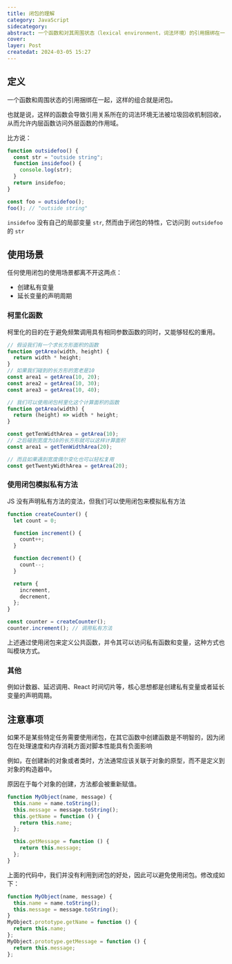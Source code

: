 ```yaml
---
title: 闭包的理解
category: JavaScript
sidecategory:
abstract: 一个函数和对其周围状态（lexical environment，词法环境）的引用捆绑在一起（或者说函数被引用包围），这样的组合就是闭包（closure）
cover:
layer: Post
createdat: 2024-03-05 15:27
---
```


## 定义

一个函数和周围状态的引用捆绑在一起，这样的组合就是闭包。

也就是说，这样的函数会导致引用关系所在的词法环境无法被垃圾回收机制回收，从而允许内层函数访问外层函数的作用域。

比方说：

```js
function outsidefoo() {
  const str = "outside string";
  function insidefoo() {
    console.log(str);
  }
  return insidefoo;
}

const foo = outsidefoo();
foo(); // "outside string"
```

`insidefoo` 没有自己的局部变量 `str`, 然而由于闭包的特性，它访问到 `outsidefoo` 的 `str`

## 使用场景

任何使用闭包的使用场景都离不开这两点：

- 创建私有变量
- 延长变量的声明周期

### 柯里化函数

柯里化的目的在于避免频繁调用具有相同参数函数的同时，又能够轻松的重用。

```js
// 假设我们有一个求长方形面积的函数
function getArea(width, height) {
  return width * height;
}
// 如果我们碰到的长方形的宽老是10
const area1 = getArea(10, 20);
const area2 = getArea(10, 30);
const area3 = getArea(10, 40);

// 我们可以使用闭包柯里化这个计算面积的函数
function getArea(width) {
  return (height) => width * height;
}

const getTenWidthArea = getArea(10);
// 之后碰到宽度为10的长方形就可以这样计算面积
const area1 = getTenWidthArea(20);

// 而且如果遇到宽度偶尔变化也可以轻松复用
const getTwentyWidthArea = getArea(20);
```

### 使用闭包模拟私有方法

JS 没有声明私有方法的变法，但我们可以使用闭包来模拟私有方法

```js
function createCounter() {
  let count = 0;

  function increment() {
    count++;
  }

  function decrement() {
    count--;
  }

  return {
    increment,
    decrement,
  };
}

const counter = createCounter();
counter.increment(); // 调用私有方法
```

上述通过使用闭包来定义公共函数，并令其可以访问私有函数和变量，这种方式也叫模块方式。

### 其他

例如计数器、延迟调用、React 时间切片等，核心思想都是创建私有变量或者延长变量的声明周期。

## 注意事项

如果不是某些特定任务需要使用闭包，在其它函数中创建函数是不明智的，因为闭包在处理速度和内存消耗方面对脚本性能具有负面影响

例如，在创建新的对象或者类时，方法通常应该关联于对象的原型，而不是定义到对象的构造器中。

原因在于每个对象的创建，方法都会被重新赋值。

```js
function MyObject(name, message) {
  this.name = name.toString();
  this.message = message.toString();
  this.getName = function () {
    return this.name;
  };

  this.getMessage = function () {
    return this.message;
  };
}
```

上面的代码中，我们并没有利用到闭包的好处，因此可以避免使用闭包。修改成如下：

```js
function MyObject(name, message) {
  this.name = name.toString();
  this.message = message.toString();
}
MyObject.prototype.getName = function () {
  return this.name;
};
MyObject.prototype.getMessage = function () {
  return this.message;
};
```

